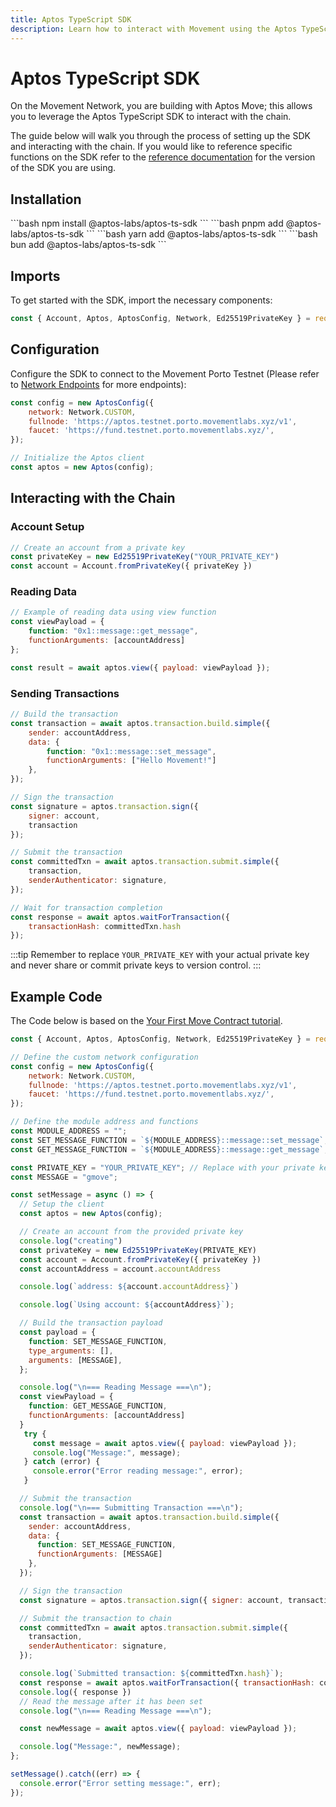 ```yaml
---
title: Aptos TypeScript SDK
description: Learn how to interact with Movement using the Aptos TypeScript SDK.
---
```



# Aptos TypeScript SDK

On the Movement Network, you are building with Aptos Move; this allows you to leverage the Aptos TypeScript SDK to interact with the chain.

The guide below will walk you through the process of setting up the SDK and interacting with the chain. If you would like to reference specific functions on the SDK refer to the [reference documentation](https://aptos-labs.github.io/aptos-ts-sdk/) for the version of the SDK you are using.


## Installation

<Tabs>
  <TabItem value="npm" label="npm" default>
    ```bash
    npm install @aptos-labs/aptos-ts-sdk
    ```
  </TabItem>
  <TabItem value="pnpm" label="pnpm">
    ```bash
    pnpm add @aptos-labs/aptos-ts-sdk
    ```
  </TabItem>
  <TabItem value="yarn" label="yarn">
    ```bash
    yarn add @aptos-labs/aptos-ts-sdk
    ```
  </TabItem>
  <TabItem value="bun" label="bun">
    ```bash
    bun add @aptos-labs/aptos-ts-sdk
    ```
  </TabItem>
</Tabs>

## Imports

To get started with the SDK, import the necessary components:

```javascript
const { Account, Aptos, AptosConfig, Network, Ed25519PrivateKey } = require("@aptos-labs/ts-sdk");
```

## Configuration

Configure the SDK to connect to the Movement Porto Testnet (Please refer to [Network Endpoints](/devs/networkEndpoints) for more endpoints):

```javascript
const config = new AptosConfig({ 
    network: Network.CUSTOM,
    fullnode: 'https://aptos.testnet.porto.movementlabs.xyz/v1',
    faucet: 'https://fund.testnet.porto.movementlabs.xyz/',
});

// Initialize the Aptos client
const aptos = new Aptos(config);
```

## Interacting with the Chain

### Account Setup

```javascript
// Create an account from a private key
const privateKey = new Ed25519PrivateKey("YOUR_PRIVATE_KEY")
const account = Account.fromPrivateKey({ privateKey })
```

### Reading Data

```javascript
// Example of reading data using view function
const viewPayload = {
    function: "0x1::message::get_message",
    functionArguments: [accountAddress]
};

const result = await aptos.view({ payload: viewPayload });
```

### Sending Transactions

```javascript
// Build the transaction
const transaction = await aptos.transaction.build.simple({
    sender: accountAddress,
    data: {
        function: "0x1::message::set_message",
        functionArguments: ["Hello Movement!"]
    },
});

// Sign the transaction
const signature = aptos.transaction.sign({ 
    signer: account, 
    transaction 
});

// Submit the transaction
const committedTxn = await aptos.transaction.submit.simple({
    transaction,
    senderAuthenticator: signature,
});

// Wait for transaction completion
const response = await aptos.waitForTransaction({ 
    transactionHash: committedTxn.hash 
});
```

:::tip
Remember to replace `YOUR_PRIVATE_KEY` with your actual private key and never share or commit private keys to version control.
:::

## Example Code

The Code below is based on the [Your First Move Contract tutorial](/devs/firstmove).

```javascript
const { Account, Aptos, AptosConfig, Network, Ed25519PrivateKey } = require("@aptos-labs/ts-sdk");

// Define the custom network configuration
const config = new AptosConfig({ 
    network: Network.CUSTOM,
    fullnode: 'https://aptos.testnet.porto.movementlabs.xyz/v1',
    faucet: 'https://fund.testnet.porto.movementlabs.xyz/',
});

// Define the module address and functions
const MODULE_ADDRESS = "";
const SET_MESSAGE_FUNCTION = `${MODULE_ADDRESS}::message::set_message`;
const GET_MESSAGE_FUNCTION = `${MODULE_ADDRESS}::message::get_message`;

const PRIVATE_KEY = "YOUR_PRIVATE_KEY"; // Replace with your private key
const MESSAGE = "gmove";

const setMessage = async () => {
  // Setup the client
  const aptos = new Aptos(config);

  // Create an account from the provided private key
  console.log("creating")
  const privateKey = new Ed25519PrivateKey(PRIVATE_KEY)
  const account = Account.fromPrivateKey({ privateKey })
  const accountAddress = account.accountAddress

  console.log(`address: ${account.accountAddress}`)

  console.log(`Using account: ${accountAddress}`);

  // Build the transaction payload
  const payload = {
    function: SET_MESSAGE_FUNCTION,
    type_arguments: [],
    arguments: [MESSAGE],
  };

  console.log("\n=== Reading Message ===\n");
  const viewPayload = {
    function: GET_MESSAGE_FUNCTION,
    functionArguments: [accountAddress]
  }
   try {
     const message = await aptos.view({ payload: viewPayload });
     console.log("Message:", message);
   } catch (error) {
     console.error("Error reading message:", error);
   }

  // Submit the transaction
  console.log("\n=== Submitting Transaction ===\n");
  const transaction = await aptos.transaction.build.simple({
    sender: accountAddress,
    data: {
      function: SET_MESSAGE_FUNCTION,
      functionArguments: [MESSAGE]
    },
  });

  // Sign the transaction
  const signature = aptos.transaction.sign({ signer: account, transaction });

  // Submit the transaction to chain
  const committedTxn = await aptos.transaction.submit.simple({
    transaction,
    senderAuthenticator: signature,
  });

  console.log(`Submitted transaction: ${committedTxn.hash}`);
  const response = await aptos.waitForTransaction({ transactionHash: committedTxn.hash });
  console.log({ response })
  // Read the message after it has been set
  console.log("\n=== Reading Message ===\n");

  const newMessage = await aptos.view({ payload: viewPayload });

  console.log("Message:", newMessage);
};

setMessage().catch((err) => {
  console.error("Error setting message:", err);
});
```